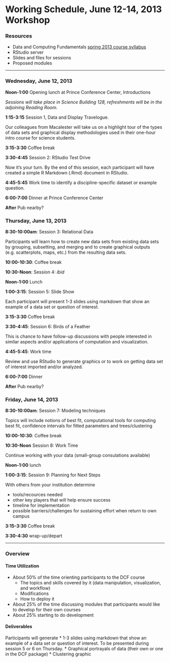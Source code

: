 Working Schedule, June 12-14, 2013 Workshop
========================================================

### Resources

* Data and Computing Fundamentals [spring 2013 course syllabus](http://htmlpreview.github.io/?https://github.com/dtkaplan/DataAndComputingFundamentals/blob/master/Spring2013/syllabus2013.html)
* RStudio server
* Slides and files for sessions
* Proposed modules


--------------------------

### Wednesday, June 12, 2013

**Noon-1:00** Opening lunch at Prince Conference Center, Introductions

*Sessions will take place in Science Building 128, refreshments will be in the adjoining 
Reading Room.*

**1:15-3:15** Session 1, Data and Display Travelogue.

Our colleagues from Macalester will take us on a highlight tour of the types of data sets
and graphical display methodologies used in their one-hour intro course for science students.

**3:15-3:30** Coffee break

**3:30-4:45** Session 2: RStudio Test Drive

Now it's your turn.  By the end of this session, each participant will have created a simple R Markdown (.Rmd) document in RStudio.


**4:45-5:45** Work time to identify a discipline-specific dataset or example question.

**6:00-7:00** Dinner at Prince Conference Center

**After** Pub nearby?

### Thursday, June 13, 2013

**8:30-10:00am**: Session 3: Relational Data

Participants will learn how to create new data sets from existing data sets by grouping, subsetting, and merging and to create graphical outputs  (e.g. scatterplots, maps, etc.) from the resulting data sets.

**10:00-10:30**: Coffee break

**10:30-Noon**: Session 4: *ibid*

**Noon-1:00** Lunch

**1:00-3:15**: Session 5: Slide Show

Each participant will present 1-3 slides using markdown that show an example of a data set or question of interest.

**3:15-3:30** Coffee break

**3:30-4:45**: Session 6: Birds of a Feather

This is chance to have follow-up discussions with people interested in similar aspects and/or applications of computation and visualization.  

**4:45-5:45**: Work time

Review and use RStudio to generate graphics or to work on getting data set of interest imported and/or analyzed.

**6:00-7:00** Dinner

**After** Pub nearby?

### Friday, June 14, 2013

**8:30-10:00am**: Session 7: Modeling techniques 

Topics will include notions of best fit, computational tools for computing best fit, confidence intervals for fitted parameters and trees/clustering

**10:00-10:30**: Coffee break

**10:30-Noon** Session 8: Work Time

Continue working with your data (small-group consulations available)

**Noon-1:00** lunch

**1:00-3:15**: Session 9: Planning for Next Steps

With others from your institution determine

 * tools/recources needed
 * other key players that will help ensure success
 * timeline for implementation
 * possible barriers/challenges for sustaining effort when return to own campus

**3:15-3:30** Coffee break

**3:30-4:30** wrap-up/depart

--------------------------

### Overview

#### Time Utilization
* About 50% of the time orienting participants to the DCF course
    * The topics and skills covered by it (data manipulation, visualization, and workflow)
    * Modifications
    * How to deploy it
* About 25% of the time discussing modules that participants would like to develop for their own courses
* About 25% starting to do development

#### Deliverables

Participants will generate
* 1-3 slides using markdown that show an example of a data set or question of interest.  To be presented during session 5 or 6 on Thursday.
* Graphical portrayals of data (their own or one in the DCF package)
* Clustering graphic 